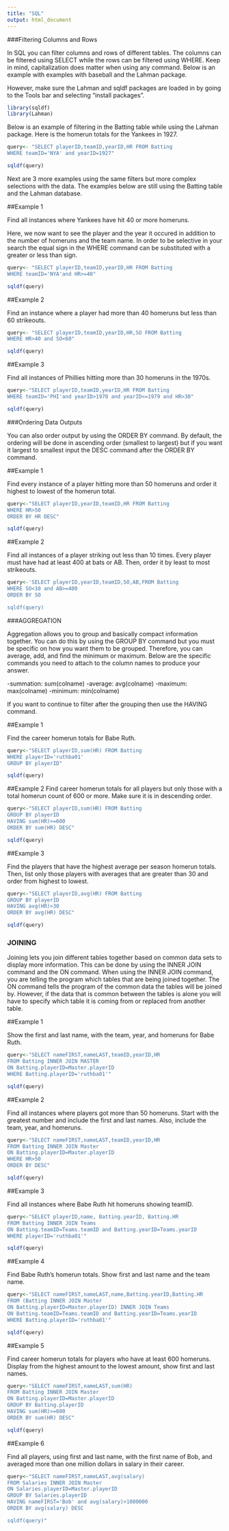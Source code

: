 ```yaml
---
title: "SQL"
output: html_document
---
```


###Filtering Columns and Rows

In SQL you can filter columns and rows of different tables. The columns can be filtered using SELECT while the rows can be filtered using WHERE. Keep in mind, capitalization does matter when using any command. Below is an example with examples with baseball and the Lahman package.

However, make sure the Lahman and sqldf packages are loaded in by going to the Tools bar and selecting "install packages". 

```r
library(sqldf)
library(Lahman)
```


Below is an example of filtering in the Batting table while using the Lahman package. Here is the homerun totals for the Yankees in 1927.

```r
query<- "SELECT playerID,teamID,yearID,HR FROM Batting
WHERE teamID='NYA' and yearID=1927"

sqldf(query)
```

Next are 3 more examples using the same filters but more complex selections with the data. The examples below are still using the Batting table and the Lahman database.

##Example 1

Find all instances where Yankees have hit 40 or more homeruns.

Here, we now want to see the player and the year it occured in addition to the number of homeruns and the team name. In order to be selective in your search the equal sign in the WHERE command can be substituted with a greater or less than sign.

```r
query<- "SELECT playerID,teamID,yearID,HR FROM Batting 
WHERE teamID='NYA'and HR>=40"

sqldf(query)
```

##Example 2

Find an instance where a player had more than 40 homeruns but less than 60 strikeouts.

```r
query<- "SELECT playerID,teamID,yearID,HR,SO FROM Batting
WHERE HR>40 and SO<60"

sqldf(query)
```

##Example 3

Find all instances of Phillies hitting more than 30 homeruns in the 1970s.

```r
query<-"SELECT playerID,teamID,yearID,HR FROM Batting
WHERE teamID='PHI'and yearID>1970 and yearID<=1979 and HR>30"

sqldf(query)
```

###Ordering Data Outputs

You can also order output by using the ORDER BY command. By default, the ordering will be done in ascending order (smallest to largest) but if you want it largest to smallest input the DESC command after the ORDER BY command.

##Example 1

Find every instance of a player hitting more than 50 homeruns and order it highest to lowest of the homerun total.

```r
query<-"SELECT playerID,yearID,teamID,HR FROM Batting
WHERE HR>50
ORDER BY HR DESC"

sqldf(query)
```

##Example 2

Find all instances of a player striking out less than 10 times. Every player must have had at least 400 at bats or AB. Then, order it by least to most strikeouts. 

```r
query<-'SELECT playerID,yearID,teamID,SO,AB,FROM Batting
WHERE SO<10 and AB>=400
ORDER BY SO

sqldf(query)
```

###AGGREGATION

Aggregation allows you to group and basically compact information together. You can do this by using the GROUP BY command but you must be specific on how you want them to be grouped. Therefore, you can average, add, and find the minimum or maximum. Below are the specific commands you need to attach to the column names to produce your answer.

-summation: sum(colname)
-average: avg(colname)
-maximum: max(colname)
-minimum: min(colname)

If you want to continue to filter after the grouping then use the HAVING command.

##Example 1

Find the career homerun totals for Babe Ruth.
```r
query<-"SELECT playerID,sum(HR) FROM Batting
WHERE playerID='ruthba01'
GROUP BY playerID"

sqldf(query)
```

##Example 2
Find career homerun totals for all players but only those with a total homerun count of 600 or more. Make sure it is in descending order.

```r
query<-"SELECT playerID,sum(HR) FROM Batting
GROUP BY playerID
HAVING sum(HR)>=600
ORDER BY sum(HR) DESC"

sqldf(query)
```

##Example 3

Find the players that have the highest average per season homerun totals. Then, list only those players with averages that are greater than 30 and order from highest to lowest.

```r
query<-"SELECT playerID,avg(HR) FROM Batting
GROUP BY playerID
HAVING avg(HR)>30
ORDER BY avg(HR) DESC"

sqldf(query)
```

### JOINING

Joining lets you join different tables together based on common data sets to display more information. This can be done by using the INNER JOIN command and the ON command. When using the INNER JOIN command, you are telling the program which tables that are being joined together. The ON command tells the program of the common data the tables will be joined by. However, if the data that is common between the tables is alone you will have to specify which table it is coming from or replaced from another table.

##Example 1

Show the first and last name, with the team, year, and homeruns for Babe Ruth.

```r
query<-"SELECT nameFIRST,nameLAST,teamID,yearID,HR
FROM Batting INNER JOIN MASTER
ON Batting.playerID=Master.playerID
WHERE Batting.playerID='ruthba01'"

sqldf(query)
```

##Example 2

Find all instances where players got more than 50 homeruns. Start with the greatest number and include the first and last names. Also, include the team, year, and homeruns. 

```r
query<-"SELECT nameFIRST,nameLAST,teamID,yearID,HR
FROM Batting INNER JOIN Master
ON Batting.playerID=Master.playerID
WHERE HR>50
ORDER BY DESC"

sqldf(query)
```

##Example 3

Find all instances where Babe Ruth hit homeruns showing teamID.
```r
query<-"SELECT playerID,name, Batting.yearID, Batting.HR
FROM Batting INNER JOIN Teams
ON Batting.teamID=Teams.teamID and Batting.yearID=Teams.yearID
WHERE playerID='ruthba01'"

sqldf(query)
```

##Example 4

Find Babe Ruth's homerun totals. Show first and last name and the team name.

```r
query<-"SELECT nameFIRST,nameLAST,name,Batting.yearID,Batting.HR
FROM (Batting INNER JOIN Master
ON Batting.playerID=Master.playerID) INNER JOIN Teams
ON Batting.teamID=Teams.teamID and Batting.yearID=Teams.yearID
WHERE Batting.playerID='ruthba01'"

sqldf(query)
```


##Example 5

Find career homerun totals for players who have at least 600 homeruns. Display from the highest amount to the lowest amount, show first and last names.

```r
query<-"SELECT nameFIRST,nameLAST,sum(HR)
FROM Batting INNER JOIN Master 
ON Batting.playerID=Master.playerID
GROUP BY Batting.playerID
HAVING sum(HR)>=600
ORDER BY sum(HR) DESC"

sqldf(query)
```

##Example 6

Find all players, using first and last name, with the first name of Bob, and averaged more than one million dollars in salary in their career.

```r
query<-"SELECT nameFIRST,nameLAST,avg(salary)
FROM Salaries INNER JOIN Master
ON Salaries.playerID=Master.playerID
GROUP BY Salaries.playerID
HAVING nameFIRST='Bob' and avg(salary)>1000000
ORDER BY avg(salary) DESC

sqldf(query)"
```

